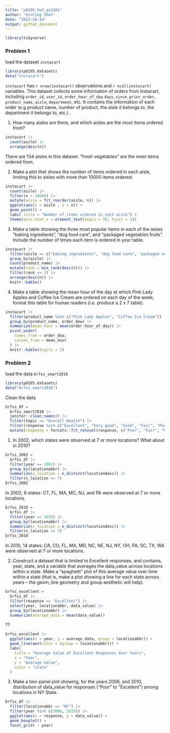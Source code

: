 ```yaml
---
title: "p8105_hw3_qs2261"
author: "Qinting Shen"
date: "2023-10-14"
output: github_document
---
```



```r
library(tidyverse)
```

### Problem 1

load the dataset `instacart`
```r
library(p8105.datasets)
data("instacart")
```

`instacart` has `r nrow(instacart)` observations and `r ncol(instacart)` variables. This dataset collects some information of orders from instacart, including `order_id`, `user_id`, `order_hour_of_day` `days_since_prior_order`, `product_name`, `aisle`, `department`, etc. It contains the information of each order (e.g product name, number of product, the aisle it belongs to, the department it belongs to, etc.) .

1. How many aisles are there, and which aisles are the most items ordered from?
```r
instacart |> 
  count(aisle) |> 
  arrange(desc(n))
```

There are 134 aisles in this dataset.
"fresh vegetables" are the most items ordered from.


2. Make a plot that shows the number of items ordered in each aisle, limiting this to aisles with more than 10000 items ordered.
```r
instacart |> 
  count(aisle) |> 
  filter(n > 10000) |> 
  mutate(aisle = fct_reorder(aisle, n)) |> 
  ggplot(aes(x = aisle , y = n)) +
  geom_point() +
  labs( title = "Number of items ordered in each aisle") +
  theme(axis.text.x = element_text(angle = 70, hjust = 1))
```


3. Make a table showing the three most popular items in each of the aisles “baking ingredients”, “dog food care”, and “packaged vegetables fruits”. Include the number of times each item is ordered in your table.
```r
instacart |> 
  filter(aisle == c("baking ingredients", "dog food care", "packaged vegetables fruits")) |> 
  group_by(aisle) |> 
  count(product_name) |> 
  mutate(rank = min_rank(desc(n))) |> 
  filter(rank <= 3) |> 
  arrange(desc(n)) |> 
  knitr::kable()
```


4. Make a table showing the mean hour of the day at which Pink Lady Apples and Coffee Ice Cream are ordered on each day of the week; format this table for human readers (i.e. produce a 2 x 7 table).
```r
instacart |> 
  filter(product_name %in% c("Pink Lady Apples", "Coffee Ice Cream")) |> 
  group_by(product_name, order_dow) |> 
  summarize(mean_hour = mean(order_hour_of_day)) |> 
  pivot_wider(
    names_from = order_dow,
    values_from = mean_hour
  ) |> 
  knitr::kable(digits = 2)
```


### Problem 2

load the data `brfss_smart2010`
```r
library(p8105.datasets)
data("brfss_smart2010")
```

Clean the data
```r
brfss_df =  
  brfss_smart2010 |> 
  janitor::clean_names() |> 
  filter(topic == "Overall Health") |> 
  filter(response %in% c("Excellent", "Very good", "Good", "Fair", "Poor")) |>
  mutate(response = forcats::fct_relevel(response, c("Poor", "Fair", "Good", "Very good", "Excellent")))
```


1. In 2002, which states were observed at 7 or more locations? What about in 2010?

```r
brfss_2002 =
  brfss_df |> 
  filter(year == 2002) |> 
  group_by(locationabbr) |> 
  summarize(n_location = n_distinct(locationdesc)) |> 
  filter(n_location >= 7)
brfss_2002
```

In 2002, 6 states: CT, FL, MA, MC, NJ, and PA were observed at 7 or more locations.

```r
brfss_2010 =
  brfss_df |> 
  filter(year == 2010) |> 
  group_by(locationabbr) |> 
  summarize(n_location = n_distinct(locationdesc)) |> 
  filter(n_location >= 7)
brfss_2010
```

In 2010, 14 states: CA, CO, FL, MA, MD, NC, NE, NJ, NY, OH, PA, SC, TX, WA were observed at 7 or more locations.

2. Construct a dataset that is limited to Excellent responses, and contains, year, state, and a variable that averages the data_value across locations within a state. Make a “spaghetti” plot of this average value over time within a state (that is, make a plot showing a line for each state across years – the geom_line geometry and group aesthetic will help).
```r
brfss_excellent =
  brfss_df |> 
  filter(response == "Excellent") |> 
  select(year, locationabbr, data_value) |> 
  group_by(locationabbr) |> 
  summarize(average_data = mean(data_value))
```

??
```r
brfss_excellent |> 
  ggplot(aes(x = year, y = average_data, group = locationabbr)) + 
  geom_line(aes(color = (group = locationabbr))) +
  labs(
    title = "Average Value of Excellent Responses Over Years",
    x = "Year",
    y = "Average Value",
    color = "state"
  )
```


3. Make a two-panel plot showing, for the years 2006, and 2010, distribution of data_value for responses (“Poor” to “Excellent”) among locations in NY State.

```r
brfss_df |> 
  filter(locationabbr == "NY") |> 
  filter(year %in% c(2006, 2010)) |> 
  ggplot(aes(x = response, y = data_value)) +
  geom_boxplot() +
  facet_grid( ~ year)
```

